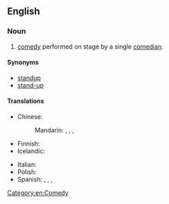 ==English==
{{wikipedia}}

===Noun===
{{en-noun|-|head=[[stand]]-[[up]] [[comedy]]}}

# [[comedy]] performed on stage by a single [[comedian]].

====Synonyms====
* [[standup]]
* [[stand-up]]

====Translations====
{{trans-top|comedy performed on stage by a single comedian}}
* Chinese:
*: Mandarin: {{qualifier|mainland China}} {{t+|cmn|單口相聲|sc=Hani}}, {{t+|cmn|单口相声|tr=dānkǒu xiàngsheng|sc=Hani}}, {{qualifier|Hong Kong}} {{t+|cmn|棟篤笑|sc=Hani}}, {{t|cmn|栋笃笑|tr=dòngdǔxiào|sc=Hani}}
* Finnish: {{t+|fi|stand up -komedia}}
* Icelandic: {{t|is|uppistand|n}}
{{trans-mid}}
* Italian: {{t+|it|monologo|m}}
* Polish: {{t+|pl|stand-up|m}}
* Spanish: {{t|es|[[comedia]] [[en vivo]]|f}}, {{t|es|[[monólogo]] [[cómico]]|m}}, {{t+|es|monólogo|m}}, {{t|es|stand up|m}}
{{trans-bottom}}

[[Category:en:Comedy]]